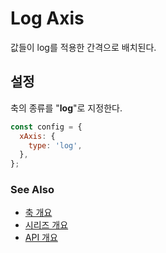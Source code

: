 # Log Axis

값들이 log를 적용한 간격으로 배치된다.

## 설정

축의 종류를 "**log**"로 지정한다.

```js
const config = {
  xAxis: {
    type: 'log',
  },
};
```

### See Also

- [축 개요](/guide/axes)
- [시리즈 개요](/guide/series)
- [API 개요](/docs)
